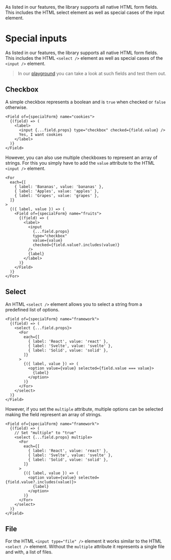 
<Title>Special inputs</Title>
<Description>
  As listed in our features, the library supports all native HTML form fields.
  This includes the HTML select element as well as special cases of the input
  element.
</Description>

# Special inputs

As listed in our features, the library supports all native HTML form fields. This includes the HTML `<select />` element as well as special cases of the `<input />` element.

> In our <A href="/playground/special">playground</A> you can take a look at such fields and test them out.

## Checkbox

A simple checkbox represents a boolean and is `true` when checked or `false` otherwise.

```tsx
<Field of={specialForm} name="cookies">
  {(field) => (
    <label>
      <input {...field.props} type="checkbox" checked={field.value} />
      Yes, I want cookies
    </label>
  )}
</Field>
```

However, you can also use multiple checkboxes to represent an array of strings. For this you simply have to add the `value` attribute to the HTML `<input />` element.

```tsx
<For
  each={[
    { label: 'Bananas', value: 'bananas' },
    { label: 'Apples', value: 'apples' },
    { label: 'Grapes', value: 'grapes' },
  ]}
>
  {({ label, value }) => (
    <Field of={specialForm} name="fruits">
      {(field) => (
        <label>
          <input
            {...field.props}
            type="checkbox"
            value={value}
            checked={field.value?.includes(value)}
          />
          {label}
        </label>
      )}
    </Field>
  )}
</For>
```

## Select

An HTML `<select />` element allows you to select a string from a predefined list of options.

```tsx
<Field of={specialForm} name="framework">
  {(field) => (
    <select {...field.props}>
      <For
        each={[
          { label: 'React', value: 'react' },
          { label: 'Svelte', value: 'svelte' },
          { label: 'Solid', value: 'solid' },
        ]}
      >
        {({ label, value }) => (
          <option value={value} selected={field.value === value}>
            {label}
          </option>
        )}
      </For>
    </select>
  )}
</Field>
```

However, if you set the `multiple` attribute, multiple options can be selected making the field represent an array of strings.

```tsx
<Field of={specialForm} name="framework">
  {(field) => (
    // Set "multiple" to "true"
    <select {...field.props} multiple>
      <For
        each={[
          { label: 'React', value: 'react' },
          { label: 'Svelte', value: 'svelte' },
          { label: 'Solid', value: 'solid' },
        ]}
      >
        {({ label, value }) => (
          <option value={value} selected={field.value?.includes(value)}>
            {label}
          </option>
        )}
      </For>
    </select>
  )}
</Field>
```

## File

For the HTML `<input type="file" />` element it works similar to the HTML `<select />` element. Without the `multiple` attribute it represents a single file and with, a list of files.
